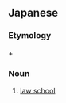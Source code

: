 ==Japanese==
{{ja-kanjitab|ほう|か|だい|がく|いん|yomi=o}}

===Etymology===
{{m|ja|法科||law|tr=hōka}} + {{m|ja|大学院||graduate school|tr=daigakuin}}

===Noun===
{{ja-noun|ほうかだいがくいん}}

# {{lb|ja|education|sort=ほうかだいがくいん}} [[law school]]